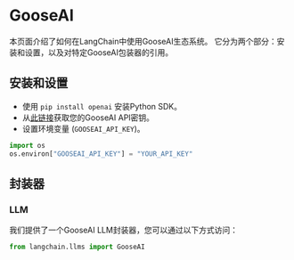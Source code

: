 # GooseAI

本页面介绍了如何在LangChain中使用GooseAI生态系统。
它分为两个部分：安装和设置，以及对特定GooseAI包装器的引用。

## 安装和设置
- 使用 `pip install openai` 安装Python SDK。
- 从[此链接](https://goose.ai/)获取您的GooseAI API密钥。
- 设置环境变量 (`GOOSEAI_API_KEY`)。

```python
import os
os.environ["GOOSEAI_API_KEY"] = "YOUR_API_KEY"
```

## 封装器

### LLM

我们提供了一个GooseAI LLM封装器，您可以通过以下方式访问： 
```python
from langchain.llms import GooseAI
```